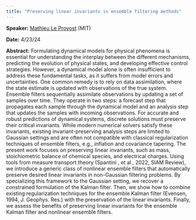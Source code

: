 ```yaml
---
title: "Preserving linear invariants in ensemble filtering methods"
---
```

**Speaker:** [Mathieu Le Provost](https://scholar.google.com/citations?user=HBBUBOoAAAAJ&hl=en) (MIT)

**Date:** 4/23/24

**Abstract:** Formulating dynamical models for physical phenomena is essential for understanding the interplay between the different mechanisms, predicting the evolution of physical states, and developing effective control strategies. However, a dynamical model alone is often insufficient to address these fundamental tasks, as it suffers from model errors and uncertainties. One common remedy is to rely on data assimilation, where the state estimate is updated with observations of the true system. Ensemble filters sequentially assimilate observations by updating a set of samples over time. They operate in two steps: a forecast step that propagates each sample through the dynamical model and an analysis step that updates the samples with incoming observations. For accurate and robust predictions of dynamical systems, discrete solutions must preserve their critical invariants. While modern numerical solvers satisfy these invariants, existing invariant-preserving analysis steps are limited to Gaussian settings and are often not compatible with classical regularization techniques of ensemble filters, e.g., inflation and covariance tapering. The present work focuses on preserving linear invariants, such as mass, stoichiometric balance of chemical species, and electrical charges. Using tools from measure transport theory (Spantini , et al., 2022, SIAM Review), we introduce a generic class of nonlinear ensemble filters that automatically preserve desired linear invariants in non-Gaussian filtering problems. By specializing this framework to the Gaussian setting, we recover a constrained formulation of the Kalman filter. Then, we show how to combine existing regularization techniques for the ensemble Kalman filter (Evensen, 1994, J. Geophys. Res.) with the preservation of the linear invariants. Finally, we assess the benefits of preserving linear invariants for the ensemble Kalman filter and nonlinear ensemble filters.
